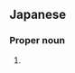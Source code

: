 ==Japanese==
{{ja-kanjitab|たか|お|yomi=k}}

===Proper noun===
{{ja-pos|proper|たかお}}

# {{given name|male|lang=ja|sort=たかお}}